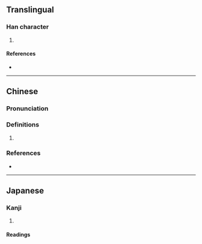 {{also|𤋏}}
{{character info/new}}
==Translingual==

===Han character===
{{Han char|rn=86|rad=火|as=11|sn=15|four=95844|canj=FLLV|ids=⿰火婁}}

# {{defn|Han|sort=火11}}

====References====
* {{Han ref|kx=0680.240|dkj=19335|dj=1092.030|hdz=32228.140|uh=71A1|ud=29089|bh=E66E|bd=58990}}

----

==Chinese==
{{zh-forms|s=𤋏}}

===Pronunciation===
{{zh-pron
|m=lóu
|c=lau4
|cat=
}}

===Definitions===
{{zh-hanzi}}

# {{rfdef|zh}}

===References===
* {{R:twedu|C06827}}

----

==Japanese==

===Kanji===
{{ja-kanji|grade=|rs=火11}}

# {{defn|lang=ja|sort=火11}}

====Readings====
{{ja-readings|goon=[[ろう]] (rō)|kanon=[[ろう]] (rō)}}